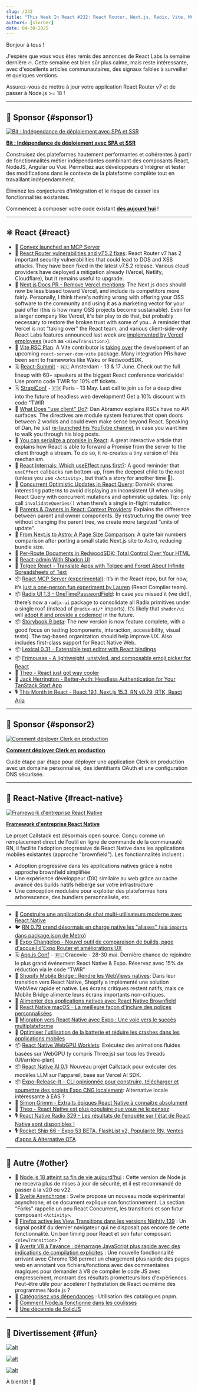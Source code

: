 ```yaml
---
slug: /232
title: "This Week In React #232: React Router, Next.js, Radix, Vite, MCP, Storybook | Entreprise Framework, Shopify, Brownfield, WebGPU, AI, Release-It, Expo | Node.js, Async Svelte, Compile Hints, View Transitions"
authors: [slorber]
date: 04-30-2025
---
```


Bonjour à tous !

J'espère que vous vous êtes remis des annonces de React Labs la semaine dernière 🔥. Cette semaine est bien sûr plus calme, mais reste intéressante, avec d'excellents articles communautaires, des signaux faibles à surveiller et quelques versions.

Assurez-vous de mettre à jour votre application React Router v7 et de passer à Node.js >= 18 !

<!-- truncate -->


<Support />

---

## 💸 Sponsor {#sponsor1}

[![Bit : Indépendance de déploiement avec SPA et SSR](/emails/issues/232/bit.jpg)](https://bit.dev/?utm_source=ThisWeekInReact&utm_id=10&utm_medium=newsletter)

**[Bit : Indépendance de déploiement avec SPA et SSR](https://bit.dev/?utm_source=ThisWeekInReact&utm_id=10&utm_medium=newsletter)**

Construisez des plateformes hautement performantes et cohérentes à partir de fonctionnalités métier indépendantes combinant des composants React, NodeJS, Angular ou Vue. Permettez aux développeurs d'intégrer et tester des modifications dans le contexte de la plateforme complète tout en travaillant indépendamment.

Éliminez les conjectures d'intégration et le risque de casser les fonctionnalités existantes.

Commencez à composer votre code existant [**dès aujourd'hui**](https://bit.dev/?utm_source=ThisWeekInReact&utm_id=10&utm_medium=newsletter) !

---

## ⚛️ React {#react}

- 💸 [Convex launched an MCP Server](https://convex.link/thisweekmcp)
- 🔐 [React Router vulnerabilities and v7.5.2 fixes](https://github.com/remix-run/react-router/blob/main/CHANGELOG.md#v752): React Router v7 has 2 important security vulnerabilities that could lead to DOS and XSS attacks. They have been fixed in the latest v7.5.2 release. Various cloud providers have deployed a mitigation already (Vercel, Netlify, Cloudflare), but it remains useful to upgrade.
- 👀 [Next.js Docs PR \- Remove Vercel mentions](https://github.com/vercel/next.js/pull/78557): The Next.js docs should now be less biased toward Vercel, and include its competitors more fairly. Personally, I think there's nothing wrong with offering your OSS software to the community and using it as a marketing vector for your paid offer (this is how many OSS projects become sustainable). Even for a larger company like Vercel, it's fair play to do that, but probably necessary to restore the broken trust with some of you.. A reminder that Vercel is not “taking over” the React team, and various client-side-only React Labs features announced last week are [implemented by Vercel employees](https://bsky.app/profile/ricky.fm/post/3lnvyuennss2b) (such as `<ViewTransition>`).
- 👀 [Vite RSC Plan](https://github.com/hi-ogawa/vite-plugins/issues/748): A Vite contributor is [taking over](https://github.com/facebook/react/pull/31768#issuecomment-2823466684) the development of an upcoming `react-server-dom-vite` package. Many integration PRs have been sent to frameworks like Waku or RedwoodSDK.
- 🗓 [React-Summit](https://reactsummit.com/?utm_source=Newsletter&utm_medium=thisweekinreact) - 🇳🇱 Amsterdam - 13 & 17 June. Check out the full lineup with 60+ speakers at the biggest React conference worldwide! Use promo code TWIR for 10% off tickets.
- 🗓️ [StrapiConf](https://conf.strapi.io/?utm_source=thisweekinreact) - 🇫🇷 Paris - 13 May. Last call to join us for a deep dive into the future of headless web development! Get a 10% discount with code "TWIR
- 📜 [What Does "use client" Do?](https://overreacted.io/what-does-use-client-do/): Dan Abramov explains RSCs have no API surfaces. The directives are module system features that open doors between 2 worlds and could even make sense beyond React. Speaking of Dan, he just [re-launched his YouTube channel](https://www.youtube.com/@overreacted-io), in case you want him to walk you through his blog posts.
- 📜 [You can serialize a promise in React](https://twofoldframework.com/blog/you-can-serialize-a-promise-in-react): A great interactive article that explains how React is able to forward a Promise from the server to the client through a stream. To do so, it re-creates a tiny version of this mechanism.
- 📜 [React Internals: Which useEffect runs first?](https://frontendmasters.com/blog/react-internals-which-useeffect-runs-first/): A good reminder that `useEffect` callbacks run bottom-up, from the deepest child to the root (unless you use `<Activity>,` but that’s a story for another time 🙈).
- 📜 [Concurrent Optimistic Updates in React Query](https://tkdodo.eu/blog/concurrent-optimistic-updates-in-react-query): Dominik shares interesting patterns to avoid displaying an inconsistent UI when using React Query with concurrent mutations and optimistic updates. Tip: only call `invalidateQueries()` when there’s a single in-flight mutation.
- 📜 [Parents & Owners in React: Context Providers](https://julesblom.com/writing/parent-owners-context): Explains the difference between parent and owner components. By restructuring the owner tree without changing the parent tree, we create more targeted “units of update”.
- 📜 [From Next.js to Astro: A Page Size Comparison](https://alan.norbauer.com/articles/astro-vs-nextjs-page-size/): A quite fair numbers comparison after porting a small static Next.js site to Astro, reducing bundle size.
- 📜 [Per-Route Documents in RedwoodSDK: Total Control Over Your HTML](https://rwsdk.com/blog/redwoodsdk-multiple-documents)
- 📜 [React-admin With Shadcn UI](https://marmelab.com/blog/2025/04/23/react-admin-with-shadcn.html)
- 💸 [Tolgee React - Translate Apps with Tolgee and Forget About Infinite Spreadsheets of Text](https://tolgee.io/apps-integrations/react)
- 📦 [React MCP Server (experimental)](https://github.com/facebook/react/tree/main/compiler/packages/react-mcp-server): It’s in the React repo, but for now, it’s [just a one-person fun experiment by Lauren](https://github.com/facebook/react/pull/32859) (React Compiler team).
- 📦 [Radix UI 1.3 \- OneTimePasswordField](https://www.radix-ui.com/primitives/docs/overview/releases#april-17-2025): In case you missed it (we did\!), there’s now a `radix-ui` package to consolidate all Radix primitives under a single roof (instead of `@radix-ui/*` imports). It’s likely that `shadcn/ui` will [adopt it and provide a codemod](https://github.com/shadcn-ui/ui/pull/6868#issuecomment-2718219342) in the future.
- 📦 [Storybook 9 beta](https://storybook.js.org/blog/storybook-9-beta/): The new version is now feature complete, with a good focus on testing (components, interaction, accessibility, visual tests). The tag-based organization should help improve UX. Also includes first-class support for React Native Web.
- 📦 [Lexical 0.31 \- Extensible text editor with React bindings](https://github.com/facebook/lexical/releases/tag/v0.31.0)
- 📦 [Frimousse \- A lightweight, unstyled, and composable emoji picker for React](https://frimousse.liveblocks.io/)
- 🎥 [Theo \- React just got way cooler](https://www.youtube.com/watch?v=-dePNpdd44M)
- 🎥 [Jack Herrington \- Better-Auth: Headless Authentication for Your TanStack Start App](https://www.youtube.com/watch?v=Atev8Nxpw7c)
- 🎙️ [This Month in React \- React 19.1, Next.js 15.3, RN v0.79, RTK, React Aria](https://creators.spotify.com/pod/profile/reactiflux/episodes/TMiR-2025-04-React-19-1-helps-debug-owner-stacks-e324h0g)

<SubscribeFormEmbed placement="middle" />

---

## 💸 Sponsor {#sponsor2}

[![Comment déployer Clerk en production](/emails/issues/232/clerk.jpg)](https://go.clerk.com/fpzcK5F)

**[Comment déployer Clerk en production](https://go.clerk.com/ovPb3z0)**

Guide étape par étape pour déployer une application Clerk en production avec un domaine personnalisé, des identifiants OAuth et une configuration DNS sécurisée.

---

## 📱 React-Native {#react-native}

[![Framework d'entreprise React Native](/emails/issues/232/rnef.jpg)](https://www.rnef.dev/)

**[Framework d'entreprise React Native](https://www.rnef.dev/)**

Le projet Callstack est désormais open source. Conçu comme un remplacement direct de l'outil en ligne de commande de la communauté RN, il facilite l'adoption progressive de React Native dans les applications mobiles existantes (approche "brownfield"). Les fonctionnalités incluent :

- Adoption progressive dans les applications natives grâce à notre approche brownfield simplifiée
- Une expérience développeur (DX) similaire au web grâce au cache avancé des builds natifs hébergé sur votre infrastructure
- Une conception modulaire pour exploiter des plateformes hors arborescence, des bundlers personnalisés, etc.

---

- 💸 [Construire une application de chat multi-utilisateurs moderne avec React Native](https://go.clerk.com/Y0ne425)
- 🐦 [RN 0.79 prend désormais en charge native les "aliases" (via `imports` dans package.json de Metro)](https://x.com/satya164/status/1916095938604548366)
- 📣 [Expo Changelog - Nouvel outil de comparaison de builds, page d'accueil d'Expo Router et améliorations UX](https://expo.dev/changelog/website-updates-4-29-2025)
- 🗓️ [App.js Conf](https://appjs.co/?utm_source=thisweekinreact) - 🇵🇱 Cracovie - 28-30 mai. Dernière chance de rejoindre le plus grand événement React Native & Expo. Réservez avec 15% de réduction via le code "TWIR"
- 📜 [Shopify Mobile Bridge : Rendre les WebViews natives](https://shopify.engineering/mobilebridge-native-webviews): Dans leur transition vers React Native, Shopify a implémenté une solution WebView rapide et native. Les écrans critiques restent natifs, mais ce Mobile Bridge alimente leurs écrans importants non-critiques.
- 📜 [Alimenter des applications natives avec React Native Brownfield](https://www.callstack.com/blog/powering-native-apps-with-react-native-brownfield)
- 📜 [React Native macOS - La meilleure façon d'inclure des polices personnalisées](https://shift.infinite.red/the-best-way-to-include-custom-fonts-in-react-native-for-macos-in-2025-4cb235e2d6f7)
- 📜 [Migration vers React Native avec Expo : Une voie vers le succès multiplateforme](https://expo.dev/blog/migrating-to-react-native-with-expo)
- 📜 [Optimiser l'utilisation de la batterie et réduire les crashes dans les applications mobiles](https://blog.swmansion.com/optimizing-battery-usage-improving-crash-free-rate-in-a-react-native-app-9e80ba1f240a)
- 📦 [React Native WebGPU Worklets](https://github.com/software-mansion-labs/react-native-webgpu-worklets): Exécutez des animations fluides basées sur WebGPU (y compris Three.js) sur tous les threads (UI/arrière-plan)
- 📦 [React Native AI 0.1](https://github.com/callstackincubator/ai): Nouveau projet Callstack pour exécuter des modèles LLM sur l'appareil, basé sur Vercel AI SDK.
- 📦 [Expo-Release-It - CLI opinionnée pour construire, télécharger et soumettre des projets Expo CNG localement](https://github.com/mym0404/expo-release-it): Alternative locale intéressante à EAS ?
- 🎥 [Simon Grimm - Extraits épiques React Native à connaître absolument](https://www.youtube.com/watch?v=42RKqciqjV0)
- 🎥 [Theo - React Native est plus populaire que vous ne le pensez](https://www.youtube.com/watch?v=GoDXfzpYGTc)
- 🎙️ [React Native Radio 329 - Les résultats de l'enquête sur l'état de React Native sont disponibles !](https://infinite.red/react-native-radio/rnr-329-state-of-react-native-survey-results-are-in)
- 🎙️ [Rocket Ship 66 - Expo 53 BETA, FlashList v2, Popularité RN, Ventes d'apps & Alternative OTA](https://share.transistor.fm/s/ba0f8a72)

---

## 🔀 Autre {#other}

- 📣 [Node.js 18 atteint sa fin de vie aujourd'hui](https://nodejs.org/en/about/previous-releases) : Cette version de Node.js ne recevra plus de mises à jour de sécurité, et il est recommandé de passer à la v20 ou v22.
- 👀 [Svelte Asynchrone](https://github.com/sveltejs/svelte/discussions/15845) : Svelte propose un nouveau mode expérimental asynchrone, et ce document explique son fonctionnement. La section "Forks" rappelle un peu React Concurrent, les transitions et son futur composant `<Activity>`.
- 👀 [Firefox active les View Transitions dans les versions Nightly 139](https://www.mozilla.org/en-US/firefox/140.0a1/releasenotes/#note-790833) : Un signal positif du dernier navigateur qui ne disposait pas encore de cette fonctionnalité. Un bon timing pour React et son futur composant `<ViewTransition>` ?
- 📜 [Avertir V8 à l'avance : démarrage JavaScript plus rapide avec des indications de compilation explicites](https://v8.dev/blog/explicit-compile-hints) : Une nouvelle fonctionnalité arrivant avec Chrome 136 permet un chargement plus rapide des pages web en annotant vos fichiers/fonctions avec des commentaires magiques pour demander à V8 de compiler le code JS avec empressement, montrant des résultats prometteurs lors d'expériences. Peut-être utile pour accélérer l'hydratation de React ou même des programmes Node.js ?
- 📜 [Catégorisez vos dépendances](https://antfu.me/posts/categorize-deps) : Utilisation des catalogues pnpm.
- 📜 [Comment Node.js fonctionne dans les coulisses](https://www.deepintodev.com/blog/how-nodejs-works-behind-the-scenes)
- 📜 [Une décennie de SolidJS](https://dev.to/this-is-learning/a-decade-of-solidjs-32f4)

---

## 🤭 Divertissement {#fun}

[![alt](/emails/issues/232/meme0.jpg)](https://www.linkedin.com/posts/yangshun_react-vue-svelte-activity-7313404647040249856-uNQi/)

[![alt](/emails/issues/232/meme.jpg)](https://www.reddit.com/r/reactnative/comments/1jxoppk/is_this_you/)

[![alt](/emails/issues/232/meme2.jpg)](https://x.com/jarredsumner/status/1916535123568140571)

À bientôt ! 👋
